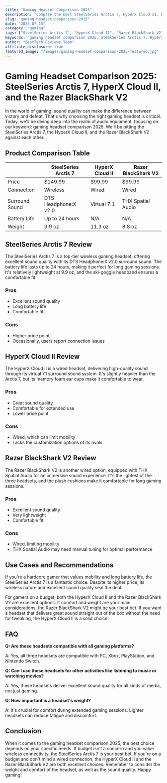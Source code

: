```yaml
---
title: "Gaming Headset Comparison 2025"
description: "Compare the best SteelSeries Arctis 7, HyperX Cloud II, Razer BlackShark V2 and more. Find the perfect gaming with our detailed reviews and recommendations."
slug: "gaming-headset-comparison-2025"
date: "2025-07-15"
category: "gaming"
tags: ["SteelSeries Arctis 7", "HyperX Cloud II", "Razer BlackShark V2"]
keywords: "gaming headset comparison 2025, SteelSeries Arctis 7, HyperX Cloud II, Razer BlackShark V2"
author: "BestTech Reviews Team"
affiliate_disclosure: true
featured_image: "/images/gaming-headset-comparison-2025-featured.jpg"
---
```


# Gaming Headset Comparison 2025: SteelSeries Arctis 7, HyperX Cloud II, and the Razer BlackShark V2

In the world of gaming, sound quality can make the difference between victory and defeat. That's why choosing the right gaming headset is critical. Today, we'll be diving deep into the realm of audio equipment, focusing on our keyword: gaming headset comparison 2025. We'll be pitting the SteelSeries Arctis 7, the HyperX Cloud II, and the Razer BlackShark V2 against each other.

## Product Comparison Table

|            | SteelSeries Arctis 7 | HyperX Cloud II | Razer BlackShark V2 |
|------------|----------------------|-----------------|---------------------|
| Price      | $149.99              | $99.99          | $99.99              |
| Connection | Wireless             | Wired           | Wired               |
| Surround Sound | DTS Headphone:X v2.0  | Virtual 7.1   | THX Spatial Audio  |
| Battery Life | Up to 24 hours     | N/A             | N/A                 |
| Weight     | 9.9 oz               | 11.3 oz         | 8.8 oz              |

## SteelSeries Arctis 7 Review

The SteelSeries Arctis 7 is a top-tier wireless gaming headset, offering excellent sound quality with its DTS Headphone:X v2.0 surround sound. The battery life lasts up to 24 hours, making it perfect for long gaming sessions. It's relatively lightweight at 9.9 oz, and the ski-goggle headband ensures a comfortable fit.

### Pros

- Excellent sound quality
- Long battery life
- Comfortable fit

### Cons

- Higher price point
- Occasionally, users report connection issues

## HyperX Cloud II Review

The HyperX Cloud II is a wired headset, delivering high-quality sound through its virtual 7.1 surround sound system. It's slightly heavier than the Arctis 7, but its memory foam ear cups make it comfortable to wear. 

### Pros

- Great sound quality
- Comfortable for extended use
- Lower price point

### Cons

- Wired, which can limit mobility
- Lacks the customization options of its rivals

## Razer BlackShark V2 Review

The Razer BlackShark V2 is another wired option, equipped with THX Spatial Audio for an immersive sound experience. It's the lightest of the three headsets, and the plush cushions make it comfortable for long gaming sessions.

### Pros

- Excellent sound quality
- Very lightweight
- Comfortable fit

### Cons

- Wired, limiting mobility
- THX Spatial Audio may need manual tuning for optimal performance

## Use Cases and Recommendations

If you're a hardcore gamer that values mobility and long battery life, the SteelSeries Arctis 7 is a fantastic choice. Despite its higher price, its wireless nature and excellent sound quality seal the deal.

For gamers on a budget, both the HyperX Cloud II and the Razer BlackShark V2 are excellent options. If comfort and weight are your main considerations, the Razer BlackShark V2 might be your best bet. If you want a headset that delivers great sound straight out of the box without the need for tweaking, the HyperX Cloud II is a solid choice.

## FAQ

**Q: Are these headsets compatible with all gaming platforms?**

A: Yes, all three headsets are compatible with PC, Xbox, PlayStation, and Nintendo Switch.

**Q: Can I use these headsets for other activities like listening to music or watching movies?**

A: Yes, these headsets deliver excellent sound quality for all kinds of media, not just gaming.

**Q: How important is a headset's weight?**

A: It's crucial for comfort during extended gaming sessions. Lighter headsets can reduce fatigue and discomfort.

## Conclusion

When it comes to the gaming headset comparison 2025, the best choice depends on your specific needs. If budget isn't a concern and you value wireless connectivity, the SteelSeries Arctis 7 is your best bet. If you're on a budget and don't mind a wired connection, the HyperX Cloud II and the Razer BlackShark V2 are both excellent choices. Remember to consider the weight and comfort of the headset, as well as the sound quality. Happy gaming!